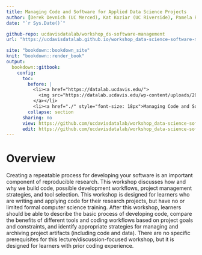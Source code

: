 ```yaml
---
title: Managing Code and Software for Applied Data Science Projects
author: [Derek Devnich (UC Merced), Kat Koziar (UC Riverside), Pamela Reynolds (UC Davis)]
date: "`r Sys.Date()`"

github-repo: ucdavisdatalab/workshop_ds-software-management
url: "https://ucdavisdatalab.github.io/workshop_data-science-software-management/"

site: "bookdown::bookdown_site"
knit: "bookdown::render_book"
output:
  bookdown::gitbook:
    config:
      toc:
        before: |
          <li><a href="https://datalab.ucdavis.edu/">
            <img src="https://datalab.ucdavis.edu/wp-content/uploads/2019/07/datalab-logo-full-color-rgb-1.png" style="height: 100%; width: 100%; object-fit: contain" />
          </a></li>
          <li><a href="./" style="font-size: 18px">Managing Code and Software for Applied Data Science Projects</a></li>
        collapse: section
      sharing: no
      view: https://github.com/ucdavisdatalab/workshop_data-science-software-management/blob/master/%s
      edit: https://github.com/ucdavisdatalab/workshop_data-science-software-management/edit/master/%s
---
```


# Overview {-}

Creating a repeatable process for developing your software is an important component of reproducible research. This workshop discusses how and why we build code, possible development workflows, project management strategies, and tool selection. This workshop is designed for learners who are writing and applying code for their research projects, but have no or limited formal computer science training. After this workshop, learners should be able to describe the basic process of developing code, compare the benefits of different tools and coding workflows based on project goals and constraints, and identify appropriate strategies for managing and archiving project artifacts (including code and data). There are no specific prerequisites for this lecture/discussion-focused workshop, but it is designed for learners with prior coding experience.
